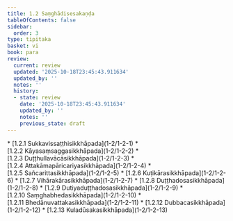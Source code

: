 ```yaml
---
title: 1.2 Saṃghādisesakaṇḍa
tableOfContents: false
sidebar:
  order: 3
type: tipitaka
basket: vi
book: para
review:
  current: review
  updated: '2025-10-18T23:45:43.911634'
  updated_by: ''
  notes: ''
  history:
  - state: review
    date: '2025-10-18T23:45:43.911634'
    updated_by: ''
    notes: ''
    previous_state: draft
---
```



<DynamicBreadcrumb />


<ReviewStatus review={frontmatter.review} showDetails={true} />

<HypothesisAnnotation frontmatter={frontmatter} />



<TableOfContents book="para" section="1.2">
* [1.2.1 Sukkavissaṭṭhisikkhāpada](1-2/1-2-1)
* [1.2.2 Kāyasaṃsaggasikkhāpada](1-2/1-2-2)
* [1.2.3 Duṭṭhullavācāsikkhāpada](1-2/1-2-3)
* [1.2.4 Attakāmapāricariyasikkhāpada](1-2/1-2-4)
* [1.2.5 Sañcarittasikkhāpada](1-2/1-2-5)
* [1.2.6 Kuṭikārasikkhāpada](1-2/1-2-6)
* [1.2.7 Vihārakārasikkhāpada](1-2/1-2-7)
* [1.2.8 Duṭṭhadosasikkhāpada](1-2/1-2-8)
* [1.2.9 Dutiyaduṭṭhadosasikkhāpada](1-2/1-2-9)
* [1.2.10 Saṃghabhedasikkhāpada](1-2/1-2-10)
* [1.2.11 Bhedānuvattakasikkhāpada](1-2/1-2-11)
* [1.2.12 Dubbacasikkhāpada](1-2/1-2-12)
* [1.2.13 Kuladūsakasikkhāpada](1-2/1-2-13)
</TableOfContents>